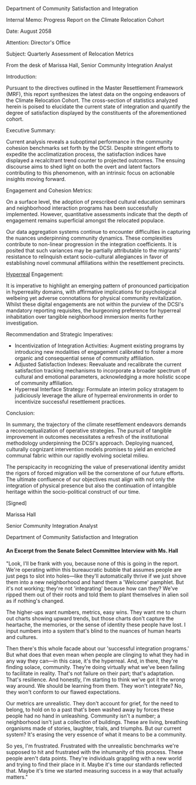 Department of Community Satisfaction and Integration

Internal Memo: Progress Report on the Climate Relocation Cohort

Date: August 2058

Attention: Director's Office

Subject: Quarterly Assessment of Relocation Metrics

From the desk of Marissa Hall, Senior Community Integration Analyst

Introduction:

Pursuant to the directives outlined in the Master Resettlement Framework (MRF), this report synthesizes the latest data on the ongoing endeavors of the Climate Relocation Cohort. The cross-section of statistics analyzed herein is poised to elucidate the current state of integration and quantify the degree of satisfaction displayed by the constituents of the aforementioned cohort.

Executive Summary:

Current analysis reveals a suboptimal performance in the community cohesion benchmarks set forth by the DCSI. Despite stringent efforts to expedite the acclimatization process, the satisfaction indices have displayed a recalcitrant trend counter to projected outcomes. The ensuing discourse aims to shed light on both the overt and latent factors contributing to this phenomenon, with an intrinsic focus on actionable insights moving forward.

Engagement and Cohesion Metrics:

On a surface level, the adoption of prescribed cultural education seminars and neighborhood interaction programs has been successfully implemented. However, quantitative assessments indicate that the depth of engagement remains superficial amongst the relocated populace.

Our data aggregation systems continue to encounter difficulties in capturing the nuances underpinning community dynamics. These complexities contribute to non-linear progression in the integration coefficients. It is posited that such variances may be partially attributable to the migrants' resistance to relinquish extant socio-cultural allegiances in favor of establishing novel communal affiliations within the resettlement precincts.

[Hyperreal](hyperreal) Engagement:

It is imperative to highlight an emerging pattern of pronounced participation in hyperreality domains, with affirmative implications for psychological welbeing yet adverse connotations for physical community revitalization. Whilst these digital engagements are not within the purview of the DCSI's mandatory reporting requisites, the burgeoning preference for hyperreal inhabitation over tangible neighborhood immersion merits further investigation.

Recommendation and Strategic Imperatives:

* Incentivization of Integration Activities: Augment existing programs by introducing new modalities of engagement calibrated to foster a more organic and consequential sense of community affiliation.
* Adjusted Satisfaction Indexes: Reevaluate and recalibrate the current satisfaction tracking mechanisms to incorporate a broader spectrum of cultural and emotional parameters, acknowledging a more holistic scope of community affiliation.
* Hyperreal Interface Strategy: Formulate an interim policy stratagem to judiciously leverage the allure of hyperreal environments in order to incentivize successful resettlement practices.

Conclusion:

In summary, the trajectory of the climate resettlement endeavors demands a reconceptualization of operative strategies. The pursuit of tangible improvement in outcomes necessitates a refresh of the institutional methodology underpinning the DCSI's approach. Deploying nuanced, culturally cognizant intervention models promises to yield an enriched communal fabric within our rapidly evolving societal milieu.

The perspicacity in recognizing the value of preservational identity amidst the rigors of forced migration will be the cornerstone of our future efforts. The ultimate confluence of our objectives must align with not only the integration of physical presence but also the continuation of intangible heritage within the socio-political construct of our time.

[Signed]

Marissa Hall

Senior Community Integration Analyst

Department of Community Satisfaction and Integration

#### An Excerpt from the Senate Select Committee Interview with Ms. Hall
"Look, I'll be frank with you, because none of this is going in the report. We're operating within this bureaucratic bubble that assumes people are just pegs to slot into holes—like they'll automatically thrive if we just shove them into a new neighborhood and hand them a 'Welcome' pamphlet. But it's not working; they're not 'integrating' because how can they? We've ripped them out of their roots and told them to plant themselves in alien soil as if nothing's changed.

The higher-ups want numbers, metrics, easy wins. They want me to churn out charts showing upward trends, but those charts don't capture the heartache, the memories, or the sense of identity these people have lost. I input numbers into a system that's blind to the nuances of human hearts and cultures.

Then there's this whole facade about our 'successful integration programs.' But what does that even mean when people are clinging to what they had in any way they can—in this case, it's the hyperreal. And, in there, they're finding solace, community. They’re doing virtually what we’ve been failing to facilitate in reality. That's not failure on their part; that's adaptation. That's resilience. And honestly, I'm starting to think we've got it the wrong way around. We should be learning from them. They won't integrate? No, they won't conform to our flawed expectations.

Our metrics are unrealistic. They don't account for grief, for the need to belong, to hold on to a past that's been washed away by forces these people had no hand in unleashing. Community isn't a number; a neighborhood isn't just a collection of buildings. These are living, breathing organisms made of stories, laughter, trials, and triumphs. But our current system? It's erasing the very essence of what it means to be a community.

So yes, I'm frustrated. Frustrated with the unrealistic benchmarks we're supposed to hit and frustrated with the inhumanity of this process. These people aren't data points. They're individuals grappling with a new world and trying to find their place in it. Maybe it's time our standards reflected that. Maybe it's time we started measuring success in a way that actually matters."
